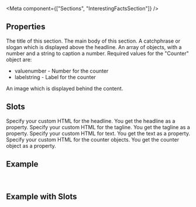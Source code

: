 
<Meta
  component={["Sections", "InterestingFactsSection"]}
/>

## Properties

<PropsTable>
      <PropsTableRow value="headline" type="String" required>
          The title of this section.
        </PropsTableRow>
        <PropsTableRow value="text" type="String" required>
          The main body of this section.
        </PropsTableRow>
        <PropsTableRow value="tagline" type="String">
          A catchphrase or slogan which is displayed above the headline.
        </PropsTableRow>
        <PropsTableRow value="counters" type="Counter[]">
         An array of objects, with a number and a string to caption a number. Required values for the "Counter" object are:
         <ul>
           <li><span class="code">value</span>number - Number for the counter</li>
           <li><span class="code">label</span>string - Label for the counter</li>
         </ul>
        </PropsTableRow>
        <PropsTableRow value="backgroundImage" type="ImageRef" optional>
          An image which is displayed behind the content.
        </PropsTableRow>
</PropsTable>

## Slots

<SlotsTable>
  <SlotsTableRow value="headline" prop="string">
  Specify your custom HTML for the headline. You get the headline as a property.
  </SlotsTableRow>
  <SlotsTableRow value="tagline" prop="string">
    Specify your custom HTML for the tagline. You get the tagline as a property.  
  </SlotsTableRow>
  <SlotsTableRow value="text" prop="string">
    Specify your custom HTML for text. You get the text as a property.
  </SlotsTableRow>
  <SlotsTableRow value="counter" prop="counter">
    Specify your custom HTML for the counter objects. You get the counter object as a property.
  </SlotsTableRow>
</SlotsTable>

## Example

<ExampleLoader example="Sections/InterestingFactsSection.tsx" />

<br />

## Example with Slots

<ExampleLoader example="Sections/InterestingFactsSection.slots.tsx" />


